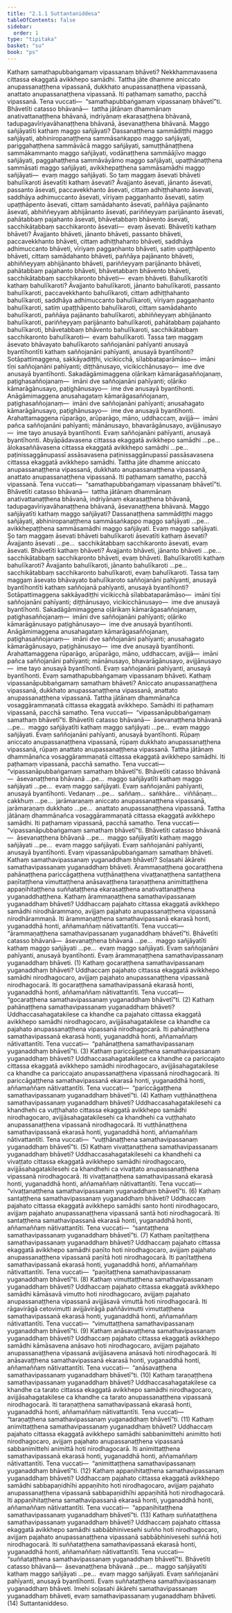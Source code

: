 ```yaml
---
title: "2.1.1 Suttantaniddesa"
tableOfContents: false
sidebar:
  order: 1
type: "tipitaka"
basket: "su"
book: "ps"
---
```



<DynamicBreadcrumb />

<Division number="2" book="ps">

<Paragraph number="1336" book="ps">
Kathaṃ <Emphasis>samathapubbaṅgamaṃ vipassanaṃ bhāveti?</Emphasis> Nekkhammavasena cittassa ekaggatā avikkhepo samādhi. Tattha jāte dhamme aniccato anupassanaṭṭhena vipassanā, dukkhato anupassanaṭṭhena vipassanā, anattato anupassanaṭṭhena vipassanā. Iti paṭhamaṃ samatho, pacchā vipassanā. Tena vuccati—  “samathapubbaṅgamaṃ vipassanaṃ bhāvetī”ti. <Emphasis>Bhāvetī</Emphasis>ti catasso bhāvanā—  tattha jātānaṃ dhammānaṃ anativattanaṭṭhena bhāvanā, indriyānaṃ ekarasaṭṭhena bhāvanā, tadupagavīriyavāhanaṭṭhena bhāvanā, āsevanaṭṭhena bhāvanā.
</Paragraph>

<Paragraph number="1337" book="ps">
<Emphasis>Maggo sañjāyatī</Emphasis>ti kathaṃ maggo sañjāyati? Dassanaṭṭhena sammādiṭṭhi maggo sañjāyati, abhiniropanaṭṭhena sammāsaṅkappo maggo sañjāyati, pariggahaṭṭhena sammāvācā maggo sañjāyati, samuṭṭhānaṭṭhena sammākammanto maggo sañjāyati, vodānaṭṭhena sammāājīvo maggo sañjāyati, paggahaṭṭhena sammāvāyāmo maggo sañjāyati, upaṭṭhānaṭṭhena sammāsati maggo sañjāyati, avikkhepaṭṭhena sammāsamādhi maggo sañjāyati—  evaṃ maggo sañjāyati.
</Paragraph>

<Paragraph number="1338" book="ps">
<Emphasis>So taṃ maggaṃ āsevati bhāveti bahulīkaroti āsevatī</Emphasis>ti kathaṃ āsevati? Āvajjanto āsevati, jānanto āsevati, passanto āsevati, paccavekkhanto āsevati, cittaṃ adhiṭṭhahanto āsevati, saddhāya adhimuccanto āsevati, vīriyaṃ paggaṇhanto āsevati, satiṃ upaṭṭhāpento āsevati, cittaṃ samādahanto āsevati, paññāya pajānanto āsevati, abhiññeyyaṃ abhijānanto āsevati, pariññeyyaṃ parijānanto āsevati, pahātabbaṃ pajahanto āsevati, bhāvetabbaṃ bhāvento āsevati, sacchikātabbaṃ sacchikaronto āsevati—  evaṃ āsevati.
</Paragraph>

<Paragraph number="1339" book="ps">
<Emphasis>Bhāvetī</Emphasis>ti kathaṃ bhāveti? Āvajjanto bhāveti, jānanto bhāveti, passanto bhāveti, paccavekkhanto bhāveti, cittaṃ adhiṭṭhahanto bhāveti, saddhāya adhimuccanto bhāveti, vīriyaṃ paggaṇhanto bhāveti, satiṃ upaṭṭhāpento bhāveti, cittaṃ samādahanto bhāveti, paññāya pajānanto bhāveti, abhiññeyyaṃ abhijānanto bhāveti, pariññeyyaṃ parijānanto bhāveti, pahātabbaṃ pajahanto bhāveti, bhāvetabbaṃ bhāvento bhāveti, sacchikātabbaṃ sacchikaronto bhāveti—  evaṃ bhāveti.
</Paragraph>

<Paragraph number="1340" book="ps">
<Emphasis>Bahulīkarotī</Emphasis>ti kathaṃ bahulīkaroti? Āvajjanto bahulīkaroti, jānanto bahulīkaroti, passanto bahulīkaroti, paccavekkhanto bahulīkaroti, cittaṃ adhiṭṭhahanto bahulīkaroti, saddhāya adhimuccanto bahulīkaroti, vīriyaṃ paggaṇhanto bahulīkaroti, satiṃ upaṭṭhāpento bahulīkaroti, cittaṃ samādahanto bahulīkaroti, paññāya pajānanto bahulīkaroti, abhiññeyyaṃ abhijānanto bahulīkaroti, pariññeyyaṃ parijānanto bahulīkaroti, pahātabbaṃ pajahanto bahulīkaroti, bhāvetabbaṃ bhāvento bahulīkaroti, sacchikātabbaṃ sacchikaronto bahulīkaroti—  evaṃ bahulīkaroti.
</Paragraph>

<Paragraph number="1341" book="ps">
<Emphasis>Tassa taṃ maggaṃ āsevato bhāvayato bahulīkaroto saññojanāni pahīyanti anusayā byantīhontī</Emphasis>ti kathaṃ saññojanāni pahīyanti, anusayā byantīhonti? Sotāpattimaggena, sakkāyadiṭṭhi, vicikicchā, sīlabbataparāmāso—  imāni tīṇi saññojanāni pahīyanti; diṭṭhānusayo, vicikicchānusayo—  ime dve anusayā byantīhonti. Sakadāgāmimaggena oḷārikaṃ kāmarāgasaññojanaṃ, paṭighasaññojanaṃ—  imāni dve saññojanāni pahīyanti; oḷāriko kāmarāgānusayo, paṭighānusayo—  ime dve anusayā byantīhonti. Anāgāmimaggena anusahagataṃ kāmarāgasaññojanaṃ, paṭighasaññojanaṃ—  imāni dve saññojanāni pahīyanti; anusahagato kāmarāgānusayo, paṭighānusayo—  ime dve anusayā byantīhonti. Arahattamaggena rūparāgo, arūparāgo, māno, uddhaccaṃ, avijjā—  imāni pañca saññojanāni pahīyanti; mānānusayo, bhavarāgānusayo, avijjānusayo—  ime tayo anusayā byantīhonti. Evaṃ saññojanāni pahīyanti, anusayā byantīhonti.
</Paragraph>

</Division>
<Division number="3" book="ps">

<Paragraph number="1342" book="ps">
Abyāpādavasena cittassa ekaggatā avikkhepo samādhi …pe…  ālokasaññāvasena cittassa ekaggatā avikkhepo samādhi …pe…  paṭinissaggānupassī assāsavasena paṭinissaggānupassī passāsavasena cittassa ekaggatā avikkhepo samādhi. Tattha jāte dhamme aniccato anupassanaṭṭhena vipassanā, dukkhato anupassanaṭṭhena vipassanā, anattato anupassanaṭṭhena vipassanā. Iti paṭhamaṃ samatho, pacchā vipassanā. Tena vuccati—  “samathapubbaṅgamaṃ vipassanaṃ bhāvetī”ti. <Emphasis>Bhāvetī</Emphasis>ti catasso bhāvanā—  tattha jātānaṃ dhammānaṃ anativattanaṭṭhena bhāvanā, indriyānaṃ ekarasaṭṭhena bhāvanā, tadupagavīriyavāhanaṭṭhena bhāvanā, āsevanaṭṭhena bhāvanā.
</Paragraph>

<Paragraph number="1343" book="ps">
<Emphasis>Maggo sañjāyatī</Emphasis>ti kathaṃ maggo sañjāyati? Dassanaṭṭhena sammādiṭṭhi maggo sañjāyati, abhiniropanaṭṭhena sammāsaṅkappo maggo sañjāyati …pe…  avikkhepaṭṭhena sammāsamādhi maggo sañjāyati. Evaṃ maggo sañjāyati.
</Paragraph>

<Paragraph number="1344" book="ps">
<Emphasis>So taṃ maggaṃ āsevati bhāveti bahulīkaroti āsevatī</Emphasis>ti kathaṃ āsevati? Āvajjanto āsevati …pe…  sacchikātabbaṃ sacchikaronto āsevati, evaṃ āsevati. <Emphasis>Bhāvetī</Emphasis>ti kathaṃ bhāveti? Āvajjanto bhāveti, jānanto bhāveti …pe…  sacchikātabbaṃ sacchikaronto bhāveti, evaṃ bhāveti. <Emphasis>Bahulīkarotī</Emphasis>ti kathaṃ bahulīkaroti? Āvajjanto bahulīkaroti, jānanto bahulīkaroti …pe…  sacchikātabbaṃ sacchikaronto bahulīkaroti, evaṃ bahulīkaroti.
</Paragraph>

<Paragraph number="1345" book="ps">
<Emphasis>Tassa taṃ maggaṃ āsevato bhāvayato bahulīkaroto saññojanāni pahīyanti, anusayā byantīhontī</Emphasis>ti kathaṃ saññojanā pahīyanti, anusayā byantīhonti? Sotāpattimaggena sakkāyadiṭṭhi vicikicchā sīlabbataparāmāso—  imāni tīṇi saññojanāni pahīyanti; diṭṭhānusayo, vicikicchānusayo—  ime dve anusayā byantīhonti. Sakadāgāmimaggena oḷārikaṃ kāmarāgasaññojanaṃ, paṭighasaññojanaṃ—  imāni dve saññojanāni pahīyanti; oḷāriko kāmarāgānusayo paṭighānusayo—  ime dve anusayā byantīhonti. Anāgāmimaggena anusahagataṃ kāmarāgasaññojanaṃ, paṭighasaññojanaṃ—  imāni dve saññojanāni pahīyanti; anusahagato kāmarāgānusayo, paṭighānusayo—  ime dve anusayā byantīhonti. Arahattamaggena rūparāgo, arūparāgo, māno, uddhaccaṃ, avijjā—  imāni pañca saññojanāni pahīyanti; mānānusayo, bhavarāgānusayo, avijjānusayo—  ime tayo anusayā byantīhonti. Evaṃ saññojanāni pahīyanti, anusayā byantīhonti. Evaṃ samathapubbaṅgamaṃ vipassanaṃ bhāveti.
</Paragraph>

</Division>
<Division number="4" book="ps">

<Paragraph number="1346" book="ps">
Kathaṃ <Emphasis>vipassanāpubbaṅgamaṃ samathaṃ bhāveti?</Emphasis> Aniccato anupassanaṭṭhena vipassanā, dukkhato anupassanaṭṭhena vipassanā, anattato anupassanaṭṭhena vipassanā. Tattha jātānaṃ dhammānañca vosaggārammaṇatā cittassa ekaggatā avikkhepo. Samādhi iti paṭhamaṃ vipassanā, pacchā samatho. Tena vuccati—  “vipassanāpubbaṅgamaṃ samathaṃ bhāvetī”ti. <Emphasis>Bhāvetī</Emphasis>ti catasso bhāvanā—  āsevanaṭṭhena bhāvanā …pe…  <Emphasis>maggo sañjāyatī</Emphasis>ti kathaṃ maggo sañjāyati …pe…  evaṃ maggo sañjāyati. Evaṃ saññojanāni pahīyanti, anusayā byantīhonti.
</Paragraph>

<Paragraph number="1347" book="ps">
Rūpaṃ aniccato anupassanaṭṭhena vipassanā, rūpaṃ dukkhato anupassanaṭṭhena vipassanā, rūpaṃ anattato anupassanaṭṭhena vipassanā. Tattha jātānaṃ dhammānañca vosaggārammaṇatā cittassa ekaggatā avikkhepo samādhi. Iti paṭhamaṃ vipassanā, pacchā samatho. Tena vuccati—  “vipassanāpubbaṅgamaṃ samathaṃ bhāvetī”ti. <Emphasis>Bhāvetī</Emphasis>ti catasso bhāvanā—  āsevanaṭṭhena bhāvanā …pe…  <Emphasis>maggo sañjāyatī</Emphasis>ti kathaṃ maggo sañjāyati …pe…  evaṃ maggo sañjāyati. Evaṃ saññojanāni pahīyanti, anusayā byantīhonti.
</Paragraph>

<Paragraph number="1348" book="ps">
Vedanaṃ …pe…  saññaṃ…  saṅkhāre…  viññāṇaṃ…  cakkhuṃ …pe…  jarāmaraṇaṃ aniccato anupassanaṭṭhena vipassanā, jarāmaraṇaṃ dukkhato …pe…  anattato anupassanaṭṭhena vipassanā. Tattha jātānaṃ dhammānañca vosaggārammaṇatā cittassa ekaggatā avikkhepo samādhi. Iti paṭhamaṃ vipassanā, pacchā samatho. Tena vuccati—  “vipassanāpubbaṅgamaṃ samathaṃ bhāvetī”ti. <Emphasis>Bhāvetī</Emphasis>ti catasso bhāvanā—  āsevanaṭṭhena bhāvanā …pe…  <Emphasis>maggo sañjāyatī</Emphasis>ti kathaṃ maggo sañjāyati …pe…  evaṃ maggo sañjāyati. Evaṃ saññojanāni pahīyanti, anusayā byantīhonti. Evaṃ vipassanāpubbaṅgamaṃ samathaṃ bhāveti.
</Paragraph>

</Division>
<Division number="5" book="ps">

<Paragraph number="1349" book="ps">
Kathaṃ <Emphasis>samathavipassanaṃ yuganaddhaṃ bhāveti?</Emphasis> Soḷasahi ākārehi samathavipassanaṃ yuganaddhaṃ bhāveti. Ārammaṇaṭṭhena gocaraṭṭhena pahānaṭṭhena pariccāgaṭṭhena vuṭṭhānaṭṭhena vivaṭṭanaṭṭhena santaṭṭhena paṇītaṭṭhena vimuttaṭṭhena anāsavaṭṭhena taraṇaṭṭhena animittaṭṭhena appaṇihitaṭṭhena suññataṭṭhena ekarasaṭṭhena anativattanaṭṭhena yuganaddhaṭṭhena.
</Paragraph>

<Paragraph number="1350" book="ps">
Kathaṃ <Emphasis>ārammaṇaṭṭhena samathavipassanaṃ yuganaddhaṃ bhāveti?</Emphasis> Uddhaccaṃ pajahato cittassa ekaggatā avikkhepo samādhi nirodhārammaṇo, avijjaṃ pajahato anupassanaṭṭhena vipassanā nirodhārammaṇā. Iti ārammaṇaṭṭhena samathavipassanā ekarasā honti, yuganaddhā honti, aññamaññaṃ nātivattantīti. Tena vuccati—  “ārammaṇaṭṭhena samathavipassanaṃ yuganaddhaṃ bhāvetī”ti. <Emphasis>Bhāvetī</Emphasis>ti catasso bhāvanā—  āsevanaṭṭhena bhāvanā …pe…  <Emphasis>maggo sañjāyatī</Emphasis>ti kathaṃ maggo sañjāyati …pe…  evaṃ maggo sañjāyati. Evaṃ saññojanāni pahīyanti, anusayā byantīhonti. Evaṃ ārammaṇaṭṭhena samathavipassanaṃ yuganaddhaṃ bhāveti. (1)
</Paragraph>

<Paragraph number="1351" book="ps">
Kathaṃ <Emphasis>gocaraṭṭhena samathavipassanaṃ yuganaddhaṃ bhāveti?</Emphasis> Uddhaccaṃ pajahato cittassa ekaggatā avikkhepo samādhi nirodhagocaro, avijjaṃ pajahato anupassanaṭṭhena vipassanā nirodhagocarā. Iti gocaraṭṭhena samathavipassanā ekarasā honti, yuganaddhā honti, aññamaññaṃ nātivattantīti. Tena vuccati—  “gocaraṭṭhena samathavipassanaṃ yuganaddhaṃ bhāvetī”ti. (2)
</Paragraph>

<Paragraph number="1352" book="ps">
Kathaṃ <Emphasis>pahānaṭṭhena samathavipassanaṃ yuganaddhaṃ bhāveti?</Emphasis> Uddhaccasahagatakilese ca khandhe ca pajahato cittassa ekaggatā avikkhepo samādhi nirodhagocaro, avijjāsahagatakilese ca khandhe ca pajahato anupassanaṭṭhena vipassanā nirodhagocarā. Iti pahānaṭṭhena samathavipassanā ekarasā honti, yuganaddhā honti, aññamaññaṃ nātivattantīti. Tena vuccati—  “pahānaṭṭhena samathavipassanaṃ yuganaddhaṃ bhāvetī”ti. (3)
</Paragraph>

<Paragraph number="1353" book="ps">
Kathaṃ <Emphasis>pariccāgaṭṭhena samathavipassanaṃ yuganaddhaṃ bhāveti?</Emphasis> Uddhaccasahagatakilese ca khandhe ca pariccajato cittassa ekaggatā avikkhepo samādhi nirodhagocaro, avijjāsahagatakilese ca khandhe ca pariccajato anupassanaṭṭhena vipassanā nirodhagocarā. Iti pariccāgaṭṭhena samathavipassanā ekarasā honti, yuganaddhā honti, aññamaññaṃ nātivattantīti. Tena vuccati—  “pariccāgaṭṭhena samathavipassanaṃ yuganaddhaṃ bhāvetī”ti. (4)
</Paragraph>

<Paragraph number="1354" book="ps">
Kathaṃ <Emphasis>vuṭṭhānaṭṭhena samathavipassanaṃ yuganaddhaṃ bhāveti?</Emphasis> Uddhaccasahagatakilesehi ca khandhehi ca vuṭṭhahato cittassa ekaggatā avikkhepo samādhi nirodhagocaro, avijjāsahagatakilesehi ca khandhehi ca vuṭṭhahato anupassanaṭṭhena vipassanā nirodhagocarā. Iti vuṭṭhānaṭṭhena samathavipassanā ekarasā honti, yuganaddhā honti, aññamaññaṃ nātivattantīti. Tena vuccati—  “vuṭṭhānaṭṭhena samathavipassanaṃ yuganaddhaṃ bhāvetī”ti. (5)
</Paragraph>

<Paragraph number="1355" book="ps">
Kathaṃ <Emphasis>vivaṭṭanaṭṭhena samathavipassanaṃ yuganaddhaṃ bhāveti?</Emphasis> Uddhaccasahagatakilesehi ca khandhehi ca vivaṭṭato cittassa ekaggatā avikkhepo samādhi nirodhagocaro, avijjāsahagatakilesehi ca khandhehi ca vivaṭṭato anupassanaṭṭhena vipassanā nirodhagocarā. Iti vivaṭṭanaṭṭhena samathavipassanā ekarasā honti, yuganaddhā honti, aññamaññaṃ nātivattantīti. Tena vuccati—  “vivaṭṭanaṭṭhena samathavipassanaṃ yuganaddhaṃ bhāvetī”ti. (6)
</Paragraph>

<Paragraph number="1356" book="ps">
Kathaṃ <Emphasis>santaṭṭhena samathavipassanaṃ yuganaddhaṃ bhāveti?</Emphasis> Uddhaccaṃ pajahato cittassa ekaggatā avikkhepo samādhi santo honti nirodhagocaro, avijjaṃ pajahato anupassanaṭṭhena vipassanā santā hoti nirodhagocarā. Iti santaṭṭhena samathavipassanā ekarasā honti, yuganaddhā honti, aññamaññaṃ nātivattantīti. Tena vuccati—  “santaṭṭhena samathavipassanaṃ yuganaddhaṃ bhāvetī”ti. (7)
</Paragraph>

<Paragraph number="1357" book="ps">
Kathaṃ <Emphasis>paṇītaṭṭhena samathavipassanaṃ yuganaddhaṃ bhāveti?</Emphasis> Uddhaccaṃ pajahato cittassa ekaggatā avikkhepo samādhi paṇīto hoti nirodhagocaro, avijjaṃ pajahato anupassanaṭṭhena vipassanā paṇītā hoti nirodhagocarā. Iti paṇītaṭṭhena samathavipassanā ekarasā honti, yuganaddhā honti, aññamaññaṃ nātivattantīti. Tena vuccati—  “paṇītaṭṭhena samathavipassanaṃ yuganaddhaṃ bhāvetī”ti. (8)
</Paragraph>

<Paragraph number="1358" book="ps">
Kathaṃ <Emphasis>vimuttaṭṭhena samathavipassanaṃ yuganaddhaṃ bhāveti?</Emphasis> Uddhaccaṃ pajahato cittassa ekaggatā avikkhepo samādhi kāmāsavā vimutto hoti nirodhagocaro, avijjaṃ pajahato anupassanaṭṭhena vipassanā avijjāsavā vimuttā hoti nirodhagocarā. Iti rāgavirāgā cetovimutti avijjāvirāgā paññāvimutti vimuttaṭṭhena samathavipassanā ekarasā honti, yuganaddhā honti, aññamaññaṃ nātivattantīti. Tena vuccati—  “vimuttaṭṭhena samathavipassanaṃ yuganaddhaṃ bhāvetī”ti. (9)
</Paragraph>

<Paragraph number="1359" book="ps">
Kathaṃ <Emphasis>anāsavaṭṭhena samathavipassanaṃ yuganaddhaṃ bhāveti?</Emphasis> Uddhaccaṃ pajahato cittassa ekaggatā avikkhepo samādhi kāmāsavena anāsavo hoti nirodhagocaro, avijjaṃ pajahato anupassanaṭṭhena vipassanā avijjāsavena anāsavā hoti nirodhagocarā. Iti anāsavaṭṭhena samathavipassanā ekarasā honti, yuganaddhā honti, aññamaññaṃ nātivattantīti. Tena vuccati—  “anāsavaṭṭhena samathavipassanaṃ yuganaddhaṃ bhāvetī”ti. (10)
</Paragraph>

<Paragraph number="1360" book="ps">
Kathaṃ <Emphasis>taraṇaṭṭhena samathavipassanaṃ yuganaddhaṃ bhāveti?</Emphasis> Uddhaccasahagatakilese ca khandhe ca tarato cittassa ekaggatā avikkhepo samādhi nirodhagocaro, avijjāsahagatakilese ca khandhe ca tarato anupassanaṭṭhena vipassanā nirodhagocarā. Iti taraṇaṭṭhena samathavipassanā ekarasā honti, yuganaddhā honti, aññamaññaṃ nātivattantīti. Tena vuccati—  “taraṇaṭṭhena samathavipassanaṃ yuganaddhaṃ bhāvetī”ti. (11)
</Paragraph>

<Paragraph number="1361" book="ps">
Kathaṃ <Emphasis>animittaṭṭhena samathavipassanaṃ yuganaddhaṃ</Emphasis> <Emphasis>bhāveti?</Emphasis> Uddhaccaṃ pajahato cittassa ekaggatā avikkhepo samādhi sabbanimittehi animitto hoti nirodhagocaro, avijjaṃ pajahato anupassanaṭṭhena vipassanā sabbanimittehi animittā hoti nirodhagocarā. Iti animittaṭṭhena samathavipassanā ekarasā honti, yuganaddhā honti, aññamaññaṃ nātivattantīti. Tena vuccati—  “animittaṭṭhena samathavipassanaṃ yuganaddhaṃ bhāvetī”ti. (12)
</Paragraph>

<Paragraph number="1362" book="ps">
Kathaṃ <Emphasis>appaṇihitaṭṭhena samathavipassanaṃ yuganaddhaṃ bhāveti?</Emphasis> Uddhaccaṃ pajahato cittassa ekaggatā avikkhepo samādhi sabbapaṇidhīhi appaṇihito hoti nirodhagocaro, avijjaṃ pajahato anupassanaṭṭhena vipassanā sabbapaṇidhīhi appaṇihitā hoti nirodhagocarā. Iti appaṇihitaṭṭhena samathavipassanā ekarasā honti, yuganaddhā honti, aññamaññaṃ nātivattantīti. Tena vuccati—  “appaṇihitaṭṭhena samathavipassanaṃ yuganaddhaṃ bhāvetī”ti. (13)
</Paragraph>

<Paragraph number="1363" book="ps">
Kathaṃ <Emphasis>suññataṭṭhena samathavipassanaṃ yuganaddhaṃ bhāveti?</Emphasis> Uddhaccaṃ pajahato cittassa ekaggatā avikkhepo samādhi sabbābhinivesehi suñño hoti nirodhagocaro, avijjaṃ pajahato anupassanaṭṭhena vipassanā sabbābhinivesehi suññā hoti nirodhagocarā. Iti suññataṭṭhena samathavipassanā ekarasā honti, yuganaddhā honti, aññamaññaṃ nātivattantīti. Tena vuccati—  “suññataṭṭhena samathavipassanaṃ yuganaddhaṃ bhāvetī”ti. <Emphasis>Bhāvetī</Emphasis>ti catasso bhāvanā—  āsevanaṭṭhena bhāvanā …pe…  <Emphasis>maggo sañjāyatī</Emphasis>ti kathaṃ maggo sañjāyati …pe…  evaṃ maggo sañjāyati. Evaṃ saññojanāni pahīyanti, anusayā byantīhonti. Evaṃ suññataṭṭhena samathavipassanaṃ yuganaddhaṃ bhāveti. Imehi soḷasahi ākārehi samathavipassanaṃ yuganaddhaṃ bhāveti, evaṃ samathavipassanaṃ yuganaddhaṃ bhāveti. (14)

</Paragraph>
</Division>

<Paragraph number="1364" type="center" book="ps">
Suttantaniddeso.
</Paragraph>